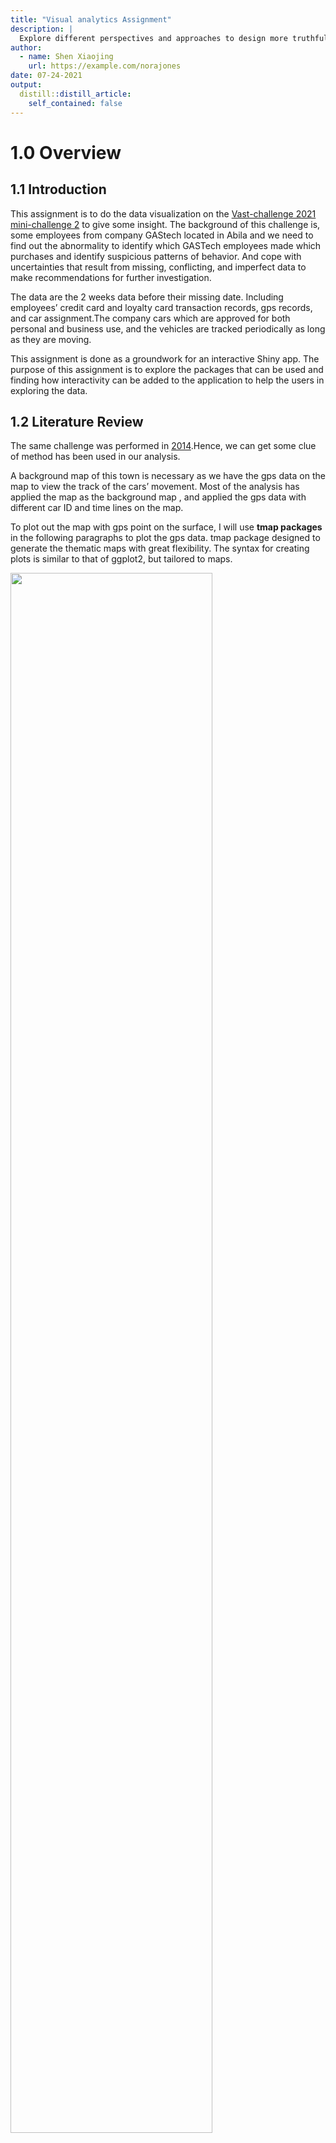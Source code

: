 ```yaml
---
title: "Visual analytics Assignment"
description: |
  Explore different perspectives and approaches to design more truthful and enlightening data visualisation.
author:
  - name: Shen Xiaojing
    url: https://example.com/norajones
date: 07-24-2021
output:
  distill::distill_article:
    self_contained: false
---
```


# 1.0  Overview

## 1.1	Introduction

This assignment is to do the data visualization on the [Vast-challenge 2021 mini-challenge 2](https://vast-challenge.github.io/2021/MC2.html) to give some insight. The background of this challenge is, some employees from company GAStech located in Abila and we need to find out the abnormality to identify which GASTech employees made which purchases and identify suspicious patterns of behavior. And cope with uncertainties that result from missing, conflicting, and imperfect data to make recommendations for further investigation.\

The data are the 2 weeks data before their missing date. Including  employees' credit card and loyalty card transaction records, gps records, and car assignment.The company cars which are approved for both personal and business use, and the vehicles are tracked periodically as long as they are moving.\

This assignment is done as a groundwork for an interactive Shiny app. The purpose of this assignment is to explore the packages that can be used and finding how interactivity can be added to the application to help the users in exploring the data.\

## 1.2	Literature Review


The same challenge was performed in [2014](http://visualdata.wustl.edu/varepository/VAST%20Challenge%202014/challenges/MC2%20-%20Patterns%20of%20Life%20Analysis/).Hence, we can get some clue of method has been used in our analysis.\

A background map of this town is necessary as we have the gps data on the map to view the track of the cars' movement. Most of the analysis has applied the map as the background map , and applied the gps data with different car ID and time lines on the map. \

To plot out the map with gps point on the surface, I will use **tmap packages** in the following paragraphs to plot the gps data. tmap package designed to generate the thematic maps with great flexibility. The syntax for creating plots is similar to that of ggplot2, but tailored to maps. \

![](img/img002.jpg){width=80%}

Another method which can be applied in my analysis is to plot a heat map timeline by transactions in different locations. This can help us to observe the pattern of normal activity in certain period also some abnormality activity can be observed. \

Heat maps allow us to simultaneously visualize clusters of samples and feature, where data values are transformed to color scale.The most basic heatmap I can build with R and **ggplot2** , using the geom_tile() function.Input data must be a long format where each row provides an observation. At least 3 variables are needed per observation: x as position on the X axis ; y as position on the Y axis ; fill with the numeric value that will be translated in a color. \

![](img/img001.jpg){width=80%}

Literature review was conducted to analyze what's the possible approaches of doing the EDA to visualize the relationships between input variables and the target variable. For this dataset, most of the input variables are based on record with time-series based and ID-based.\



## 2.0 Data preparation 
### 2.1	Load packages 

We need to set up the environment and load all required packages first. The code chunk below will install the packages if not yet installed, and load them to the environment.\

```r
knitr::opts_chunk$set(echo = TRUE)
```
```r
packages = c('raster', 'sf', 
             'tmap', 'clock', 
             'tidyverse')
for (p in packages){
  if(!require(p, character.only = T)){
    install.packages(p)
  }
  library(p,character.only = T)
}
```

### 2.2	Data loading

(1) Load background image\

```r
library("rgdal")
bgmap <- raster("C:/xiaojingshen/DataViz_blog/_posts/Assignment/Geospatial/MC2-tourist.tif")
```

(2) Set MC2-tourist as background image and configure it.\

```r
tm_shape(bgmap) +
tm_rgb(bgmap, r = 1,g = 2,b = 3,
       alpha = NA,
       saturation = 1,
       interpolate = TRUE,
       max.value = 255) 
```

(3) Load street information.\

```r
Abila_st <- st_read(dsn = "C:/xiaojingshen/DataViz_blog/_posts/Assignment/Geospatial",
                    layer = "Abila")
```


(4) Load Gps data.\

```r
library("readr")
gps <- read_csv("C:/xiaojingshen/DataViz_blog/_posts/Assignment/data/gps.csv")
```


### 2.3	Data manipulation

(1) Convert time stamp to date_time format, add day,hour,minutes columns into gps table.\

```r

gps$Timestamp <- date_time_parse(gps$Timestamp,
                zone = "",
                format = "%m/%d/%Y %H:%M")
gps$day <- as.factor(get_day(gps$Timestamp))
gps$hour <- as.factor(get_hour(gps$Timestamp))
gps$minute <- as.factor(get_minute(gps$Timestamp))
```
(2) change data type of gps_id to factor.\

```r
gps$id <- as_factor(gps$id)
```

(3) Create a sf object from gps and coordination.\

```r
gps_sf <- st_as_sf(gps, 
                   coords = c("long", "lat"), #<<
                       crs= 4326)#<<

```

(4) Join the gps points into movement paths by using the drivers' IDs as unique identifiers.\

```r
gps_path <- gps_sf %>%
  group_by(id, day) %>%
  summarize(m = mean(Timestamp), do_union=FALSE) %>%
  st_cast("LINESTRING")

```

(5) load cc_data into a new table which will be used for the heatmap analysis.\

```r
#library("readr")
#library(dplyr)

credit_card_record <- read_csv("C:/xiaojingshen/DataViz_blog/_posts/Assignment/data/cc_data.csv")
credit_card_record$C_timestamp <- date_time_parse(credit_card_record$timestamp,
                zone = "",
                format = "%m/%d/%Y %H:%M")
credit_card_record$hour <- get_hour(credit_card_record$C_timestamp)
credit_card_record$day <- get_day(credit_card_record$C_timestamp)
```
### 2.4	Overview of Variables

(1) A list of vehicle assignments by employee, in CSV format (car-assignments.csv).\

Name|Category|Allowable Values
---|:---|:---
LastName|Categorical|Names
FirstName|Categorical|Names
CarID|integer|1 to 35
CurrentEmploymentType|Categorical|IT,engineer,Executive,Security,Facilities
CurrentEmploymentTitle|Categorical|IT Helpdesk,Engineer,SVP/CFO



(2) A CSV file containing credit and debit card transaction data (cc_data.csv). \

Name|Category|Allowable Values
---|:---|:---
timestamp|Numerical|1/6/2014 7:28
location|Categorical|Brew've Been Served
price|Numerical|11.34
last4ccnum|Numerical|4795


(3) A CSV file containing loyalty card transaction data (loyalty_data.csv). \

Name|Category|Allowable Values
---|:---|:---
timestamp|Numerical|1/6/2014 7:28
location|Categorical|Brew've Been Served
price|Numerical|11.34
last4ccnum|Numerical|L2247

(4) A CSV file containing loyalty card transaction data (loyalty_data.csv). \

Name|Category|Allowable Values
---|:---|:---
timestamp|Numerical|1/6/2014 7:28
ID|integer|1 to 35
lat|Numerical|36.0762253
long|Numerical|24.87468932


(5) A tourist map of Abila with locations of interest identified, in JPEG format (MC2-Tourist.jpg). \



## 3.0 Tasks and Questions
### 3.1	Using just the credit and loyalty card data, identify the most popular locations, and when they are popular. What anomalies do you see? What corrections would you recommend to correct these anomalies? Please limit your answer to 8 images and 300 words.\

To investigate the most popular locations over different time period, I used heat map by plotting locations at x-axis and hours of time stamp in the y-axis , colored by count of transactions.\
When plot the Calendar Heat map, we can see the high-density points are fall in 7 to 8 am, 12 to 1pm and 19 to 20 pm. \

```r
# Library
library(ggplot2)

df_hmap <- data.frame(credit_card_record$hour, credit_card_record$location)
colnames(df_hmap) <- c("hour", "location")

# Heatmap 
ggplot(df_hmap, aes(x=hour , y=location)) + geom_bin2d() + scale_fill_gradient(low="lightblue", high="black") + scale_x_continuous("hour", labels = as.character(credit_card_record$hour), breaks = credit_card_record$hour)

```

7 to 8 am in the morning, most people went to Brew’ve been served, followed by Hallowed Grounds, coffee cameleon, abila airport and kronos Mart. \

12 to 1 pm in the noon, most people went to dinning venues to have lunch. But we still observed a few people went to Carlyle Chemical Inc., Stewart and Sons Fabrication Chostus Hotel, Desafio Golf Course, Nationwide Refinery, Ahaggo Museum. \ 

From dinner time 7 pm to 8 pm, most people went to dinning venues to have dinner.However, one people went to abila Zacharo, and two went to Roberts and Sons. \

### 3.2	Add the vehicle data to your analysis of the credit and loyalty card data. How does your assessment of the anomalies in question 1 change based on this new data? What discrepancies between vehicle, credit, and loyalty card data do you find? Please limit your answer to 8 images and 500 words. \

This picture shows a pattern of the driving paths of all employees from 3 am to 5 am. Generally there is no shops open so early in the morning, we can refer to the employee which has credit card transactions in this time period and date , to match the credit card data with gps data. \

```r
gps_Morning_view <- gps_sf %>% mutate(Morning_timestamp = hms::as_hms(gps_sf$Timestamp)) %>% filter(Morning_timestamp >= hms::as_hms('03:00:00'), Morning_timestamp <= hms::as_hms('05:00:00'))
```

```r

tmap_mode("view")
tm_shape(bgmap) +
  tm_rgb(bgmap, r = 1,g = 2,b = 3,
       alpha = NA,
       saturation = 1,
       interpolate = TRUE,
       max.value = 255) +
  tm_shape(gps_Morning_view) + tm_dots(col="black")
```




### 3.3 Can you infer the owners of each credit card and loyalty card? What is your evidence? Where are there uncertainties in your method? Where are there uncertainties in the data? Please limit your answer to 8 images and 500 words. \


When plot the transaction amount per loyalty card by date time stamp.There are some transactions at certain time is abnormal. \
Like **L4063** spent 4 times , each time over 2000 dollars at 6am in the morning. This card has spend over 3000 dollars at 8am on 6th Jan and 13th Jan at Abila Airport. \
**L9633** has spend about 1000 dollars everyday 10 am at Nationwide Refinery and spend over 2000 dollars at 11 am at Stewart and Sons Fabrication.\
**L2769**  had 15 transactions over at Abila Airport at 12:30 and 15:30 everyday. \

There are some cards with high transaction amount. **L8477**has 4 transactions at Kronos Pipe and Irrigation over 2000 dollars, has 4 over 1000 dollars at Maximum Iron and Steel and 2 transactions at Carlyle Chemical Inc. \

 **L7761** has transaction at 9am at Abila Airport , 10 am at Stewart and Sons Fabrication , 12am at Nationwide Refinery repeatedly on 7th Jan, 9th Jan, 14th Jan and 16th Jan. \

```r
# Library
library(ggplot2)

df_price_map <- data.frame(credit_card_record$day, credit_card_record$last4ccnum, credit_card_record$price)
colnames(df_price_map) <- c("day", "credit_card_number", "price")

# Heatmap 
ggplot(df_price_map, aes(x=day , y=credit_card_number, fill=price)) + geom_tile() + scale_fill_gradient(low="lightgreen", high="black") + scale_x_continuous("day", labels = as.character(credit_card_record$day), breaks = credit_card_record$day) + scale_y_continuous("credit_card_number", labels = as.character(credit_card_record$last4ccnum), breaks = credit_card_record$last4ccnum )
```


### 3.4 Given the data sources provided, identify potential informal or unofficial relationships among GASTech personnel. Provide evidence for these relationships. Please limit your response to 8 images and 500 words.\

(1) It is abnormal that there are some transactions happen at 3am in the morning with relatively high amount spend at **Kronos Mart**.There are generally no shops open late at night, but this mall is still open late at night, and several corporate customers have very close consumption records, which is very suspicious.  \

**8156** has spent over 250 dollars at 3am on 12th Jan.
**5407** has spent about 150 dollars on 13th Jan.
**3834** , **8332**, and **9551** have spent about 150 dollars in the morning on 19th Jan.\

```r
# Library
library(ggplot2)
df_hour_price_map <- data.frame(credit_card_record$hour, credit_card_record$last4ccnum, credit_card_record$price)
colnames(df_hour_price_map) <- c("hour", "credit_card_number", "price")

# Heatmap 
ggplot(df_hour_price_map, aes(x=hour , y=credit_card_number, fill=price)) + geom_tile() + scale_fill_gradient(low="lightblue", high="black") + scale_x_continuous("hour", labels = as.character(credit_card_record$hour), breaks = credit_card_record$hour) + scale_y_continuous("credit_card_number", labels = as.character(credit_card_record$last4ccnum), breaks = credit_card_record$last4ccnum )
```


(2) There are some abnormal activities at midnight from 00:00 to 1am.\

Nils Calixto drive from Gastech to home at 00:09 on 16th Jan. \

```r
gps_Nils_view <- gps_sf %>% mutate(Nils_timestamp = hms::as_hms(gps_sf$Timestamp)) %>% filter(id == 1) %>% filter(Nils_timestamp >= hms::as_hms('00:00:00'), Nils_timestamp <= hms::as_hms('02:00:00'))
```

```r

tmap_mode("view")
tm_shape(bgmap) +
  tm_rgb(bgmap, r = 1,g = 2,b = 3,
       alpha = NA,
       saturation = 1,
       interpolate = TRUE,
       max.value = 255) +
  tm_shape(gps_Nils_view) + tm_dots(col="blue")
```


Marin Onda driving from one place to home on 1/11 at 12:22. \

```r
gps_Marin_view <- gps_sf %>% mutate(Marin_timestamp = hms::as_hms(gps_sf$Timestamp)) %>% filter(id == 26) %>% filter(Marin_timestamp >= hms::as_hms('00:00:00'), Marin_timestamp <= hms::as_hms('02:00:00'))
```

```r

tmap_mode("view")
tm_shape(bgmap) +
  tm_rgb(bgmap, r = 1,g = 2,b = 3,
       alpha = NA,
       saturation = 1,
       interpolate = TRUE,
       max.value = 255) +
  tm_shape(gps_Marin_view) + tm_dots(col="blue")
```



### 3.5 Do you see evidence of suspicious activity? Identify 1- 10 locations where you believe the suspicious activity is occurring, and why Please limit your response to 10 images and 500 words.\

Location and Time: In 1/7, 1/9 ,1/14 morning from 3:00am - 5:00am, we find out that some invalid tracks for people. He drove from near Speton Park and Taxiaichen Park to near Frydo's autosupply.\
People Involved: Loreto Bodrogi,Isia Vann,Minke Mies,Hennie Osvaldo ,Nils Calixto ,Marin Onda \

Reason: Usually, people will not go outside in those time, and they came to the same locations frequently at werid timestamp which made them suspcious.\

Hypothesis: Their destination is at Isia Vann's home. \

(1) gps for **Loreto Bodrogi** on 1/7, 1/9  at 3:00 to 5:00. \ 

```r
gps_Lorento_view <- gps_sf %>% mutate(Lorento_timestamp = hms::as_hms(gps_sf$Timestamp)) %>% filter(id == 15) %>% filter(Lorento_timestamp >= hms::as_hms('03:00:00'), Lorento_timestamp <= hms::as_hms('05:00:00'))
```

```r

tmap_mode("view")
tm_shape(bgmap) +
  tm_rgb(bgmap, r = 1,g = 2,b = 3,
       alpha = NA,
       saturation = 1,
       interpolate = TRUE,
       max.value = 255) +
  tm_shape(gps_Lorento_view) + tm_dots(col="blue")
```



(2) gps for **Isia Vann** on 1/11 at 3:00 to 5:00. \

```r
gps_Isia_view <- gps_sf %>% mutate(Isia_timestamp = hms::as_hms(gps_sf$Timestamp)) %>% filter(id == 16) %>% filter(Isia_timestamp >= hms::as_hms('03:00:00'), Isia_timestamp <= hms::as_hms('05:00:00'))
```

```r

tmap_mode("view")
tm_shape(bgmap) +
  tm_rgb(bgmap, r = 1,g = 2,b = 3,
       alpha = NA,
       saturation = 1,
       interpolate = TRUE,
       max.value = 255) +
  tm_shape(gps_Isia_view) + tm_dots(col="red")
```

(3) gps for **Minke Mies** on 1/9, 1/14 at 3:00 to 5:00. \ 

```r
gps_Minke_view <- gps_sf %>% mutate(Minke_timestamp = hms::as_hms(gps_sf$Timestamp)) %>% filter(id == 24) %>% filter(Minke_timestamp >= hms::as_hms('03:00:00'), Minke_timestamp <= hms::as_hms('05:00:00'))
```

```r

tmap_mode("view")
tm_shape(bgmap) +
  tm_rgb(bgmap, r = 1,g = 2,b = 3,
       alpha = NA,
       saturation = 1,
       interpolate = TRUE,
       max.value = 255) +
  tm_shape(gps_Minke_view) + tm_dots(col="blue")
```


(4) gps for **Hennie Osvaldo** on 1/14 at 3:00 to 5:00. \

```r
gps_Hennie_view <- gps_sf %>% mutate(Hennie_timestamp = hms::as_hms(gps_sf$Timestamp)) %>% filter(id == 21) %>%filter(Hennie_timestamp >= hms::as_hms('03:00:00'), Hennie_timestamp <= hms::as_hms('05:00:00'))

```

```r

tmap_mode("view")
tm_shape(bgmap) +
  tm_rgb(bgmap, r = 1,g = 2,b = 3,
       alpha = NA,
       saturation = 1,
       interpolate = TRUE,
       max.value = 255) +
  tm_shape(gps_Hennie_view) + tm_dots(col="cyan")
```

(5)Marin Onda on 1/11 and Nils Calixto on 1/7 and 1/9
But they have only one point data in the gps, which is very suspecious.\
 
 ![](img/img010.jpg){width=80%} \
